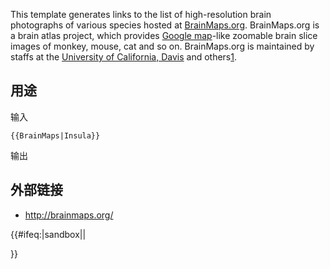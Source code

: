 {{Documentation subpage}}
<!-- Categories go at the bottom of this page and interwikis go in Wikidata. -->
This template generates links to the list of high-resolution brain photographs of various species hosted at [[BrainMaps|BrainMaps.org]]. BrainMaps.org is a brain atlas project, which provides [[Google map]]-like zoomable brain slice images of monkey, mouse, cat and so on. BrainMaps.org is maintained by staffs at the [[University of California, Davis|University of California, Davis]] and others[http://brainmaps.org/index.php?p=about].

== 用途 ==
;输入
 <nowiki>{{BrainMaps|Insula}}</nowiki>
;输出
 {{BrainMaps|Insula}}

== 外部链接==
* http://brainmaps.org/

<includeonly>{{#ifeq:{{SUBPAGENAME}}|sandbox||
<!-- Categories go here and interwikis go in Wikidata. -->

}}</includeonly>